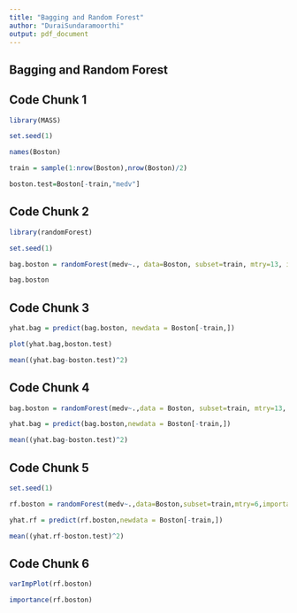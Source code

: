 ```yaml
---
title: "Bagging and Random Forest"
author: "DuraiSundaramoorthi"
output: pdf_document
---
```


## Bagging and Random Forest
## Code Chunk 1
```r
library(MASS)

set.seed(1)

names(Boston)

train = sample(1:nrow(Boston),nrow(Boston)/2)

boston.test=Boston[-train,"medv"]
```

## Code Chunk 2
```r
library(randomForest)

set.seed(1)

bag.boston = randomForest(medv~., data=Boston, subset=train, mtry=13, importance=TRUE)

bag.boston
```

## Code Chunk 3
```r
yhat.bag = predict(bag.boston, newdata = Boston[-train,])

plot(yhat.bag,boston.test)

mean((yhat.bag-boston.test)^2)
```

## Code Chunk 4
```r

bag.boston = randomForest(medv~.,data = Boston, subset=train, mtry=13, ntree=25)

yhat.bag = predict(bag.boston,newdata = Boston[-train,])

mean((yhat.bag-boston.test)^2)
```

## Code Chunk 5
```r
set.seed(1)

rf.boston = randomForest(medv~.,data=Boston,subset=train,mtry=6,importance = TRUE)

yhat.rf = predict(rf.boston,newdata = Boston[-train,])

mean((yhat.rf-boston.test)^2)
```

## Code Chunk 6
```r
varImpPlot(rf.boston)

importance(rf.boston)
```

